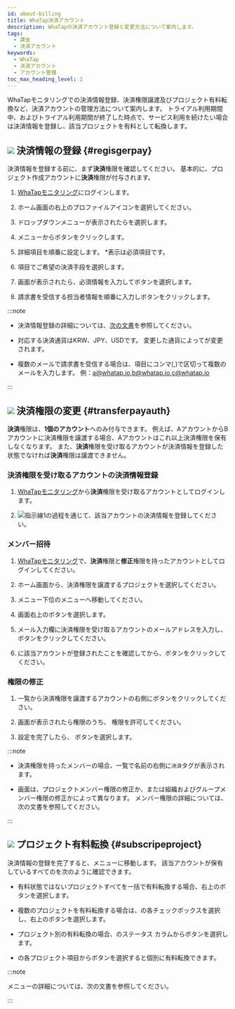 ```yaml
---
id: about-billing
title: WhaTap決済アカウント
description: WhaTapの決済アカウント登録と変更方法について案内します。
tags:
  - 課金
  - 決済アカウント
keywords:
  - WhaTap
  - 決済アカウント
  - アカウント管理
toc_max_heading_level: 2
---
```


WhaTapモニタリングでの決済情報登録、決済権限譲渡及びプロジェクト有料転換など、決済アカウントの管理方法について案内します。 トライアル利用期間中、およびトライアル利用期間が終了した時点で、サービス利用を続けたい場合は決済情報を登録し、該当プロジェクトを有料として転換します。 

## ![](/img/number-01.png) 決済情報の登録 {#regisgerpay}

決済情報を登録する前に、まず**決済**権限を確認してください。 基本的に、プロジェクト作成アカウントに**決済**権限が付与されます。

1. [WhaTapモニタリング](https://service.whatap.io)にログインします。 

2. ホーム画面の右上のプロファイルアイコンを選択してください。

3. ドロップダウンメニューが表示されたら<Cmdname sid="my_usage" className="uitext" />を選択します。

   <ImgLang img='billing-select-my-usage.png' desc='利用状況' />

4. <Cmdname sid="payment_information" className="uitext" />メニューから<Cmdname sid="register_billing_info" className="uitext" />ボタンをクリックします。

5. 詳細項目を順番に設定します。 <span class="vslow">\*</span>表示は必須項目です。

6. <Cmdname sid="payment_method" className="uitext" />項目でご希望の決済手段を選択します。

7. <Cmdname sid="register_billing_info" className="uitext" />画面が表示されたら、必須情報を入力して<Cmdname sid="apply" className="uitext" />ボタンを選択します。

8. 請求書を受信する担当者情報を順番に入力し<Cmdname sid="save" className="uitext" />ボタンをクリックします。

:::note 

- 決済情報登録の詳細については、[次の文書](/management/billing)を参照してください。

- 対応する決済通貨は<UI>KRW</UI>、<UI>JPY</UI>、<UI>USD</UI>です。 変更した通貨によって<Cmdname sid="payment_method" className="uitext" />が変更されます。

- 複数のメールで請求書を受信する場合は、<Cmdname sid="invoice_cc" className="uitext" />項目にコンマ(,)で区切って複数のメールを入力します。 例：a@whatap.io,b@whatap.io,c@whatap.io

  <ImgLang img='best-p/about-billing-member-recipient.png' desc='請求先設定' />

:::

## ![](/img/number-02.png) 決済権限の変更 {#transferpayauth}

**決済**権限は、**1個のアカウント**へのみ付与できます。 例えば、AアカウントからBアカウントに決済権限を譲渡する場合、Aアカウントはこれ以上決済権限を保有しなくなります。 また、**決済**権限を受け取るアカウントが決済情報を登録した状態でなければ**決済**権限は譲渡できません。

### 決済権限を受け取るアカウントの決済情報登録

1. [WhaTapモニタリング](https://service.whatap.io)から**決済**権限を受け取るアカウントとしてログインします。

2. ![指示線1](/img/number-01.png)の過程を通じて、該当アカウントの決済情報を登録してください。

### メンバー招待

1. [WhaTapモニタリング](https://service.whatap.io)で、**決済**権限と**修正**権限を持ったアカウントとしてログインしてください。

2. ホーム画面から、決済権限を譲渡するプロジェクトを選択してください。 

3. <Cmdname sid="management" className="uitext" />メニュー下位の<Cmdname sid="project_member" className="uitext" />メニューへ移動してください。

4. 画面右上の<Cmdname sid="invite_member" className="uitext" />ボタンを選択します。

5. メール入力欄に決済権限を受け取るアカウントのメールアドレスを入力し、<Cmdname sid="add" className="uitext" />ボタンをクリックしてください。

6. <Cmdname sid="member_invite_list" className="uitext" replace=" ({length})" />に該当アカウントが登録されたことを確認してから、<Cmdname sid="complete" className="uitext" />ボタンをクリックしてください。

### 権限の修正

<ImgLang img='best-p/about-billing-member-role.png' desc='権限修正sc' />

1. <Cmdname sid="project_member" className="uitext" />一覧から決済権限を譲渡するアカウントの右側に<LinkImage img="char-a.svg" desc="指示線 a" /><LinkImage img="ico-edit.svg" desc="편집 아이콘" />ボタンをクリックしてください。

2. <Cmdname sid="edit_member_role" className="uitext" /> 画面が表示されたら権限のうち、<LinkImage img="char-b.svg" desc="指示線 b" /> <Cmdname sid="billing" className="uitext" />権限を許可してください。

3. 設定を完了したら、<LinkImage img="char-c.svg" desc="指示線 c" /> <Cmdname sid="apply" className="uitext" />ボタンを選択します。

:::note

- 決済権限を持ったメンバーの場合、<Cmdname sid="project_member" className="uitext" />一覧で名前の右側に<code class='pay'>決済</code>タグが表示されます。 

- <Cmdname sid="edit_member_role" className="uitext" />画面は、プロジェクトメンバー権限の修正か、または組織およびグループメンバー権限の修正かによって異なります。 メンバー権限の詳細については、<Link to="/project/project-structure#project-auth">次の文書</Link>を参照してください。

:::

## ![](/img/number-03.png) プロジェクト有料転換 {#subscripeproject}

決済情報の登録を完了すると、<Cmdname sid="side_projectSubscription" className="uitext" />メニューに移動します。 該当アカウントが保有しているすべての<Cmdname sid="project_list" className="uitext" />を次のように確認できます。 

<ImgLang img='best-p/about-billing-subscription.png' desc='プロジェクト有料転換' />

- 有料状態ではないプロジェクトすべてを一括で有料転換する場合、右上の<Cmdname sid="BTN06013" className="uitext" />ボタンを選択します。

- 複数のプロジェクトを有料転換する場合は、<Cmdname sid="project_list" className="uitext" />の各チェックボックスを選択し、右上の<Cmdname sid="BTN06013" className="uitext" />ボタンを選択します。

- プロジェクト別の有料転換の場合、<Cmdname sid="project_list" className="uitext" />のステータス カラムから<Cmdname sid="subscribe" className="uitext" />ボタンを選択します。

- <Cmdname sid="project_list" className="uitext" />の各プロジェクト項目から<Cmdname sid="subscribe" className="uitext" />ボタンを選択すると個別に有料転換できます。

:::note

<Cmdname sid="side_projectSubscription" className="uitext" />メニューの詳細については、<Link to="management/billing#project-subscription">次の文書</Link>を参照してください。

:::
